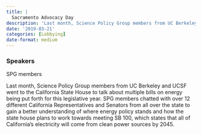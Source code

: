 ```yaml
---
title: |
  Sacramento Advocacy Day
description: 'Last month, Science Policy Group members from UC Berkeley and UCSF went to the California State House to talk about multiple bills on energy being put forth for this legislative year.'
date: '2019-03-21'
categories: [Lobbying]
date-format: medium 
---
```



### Speakers  
SPG members

Last month, Science Policy Group members from UC Berkeley and UCSF went to the California State House to talk about multiple bills on energy being put forth for this legislative year. SPG members chatted with over 12 different California Representatives and Senators from all over the state to gain a better understanding of where energy policy stands and how the state house plans to work towards meeting SB 100, which states that all of California’s electricity will come from clean power sources by 2045.


